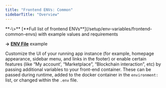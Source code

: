 ```yaml
---
title: "Frontend ENVs: Common"
sidebarTitle: "Overview"
---
```


<Info>
  **-\>** [**Full list of frontend ENVs**](/setup/env-variables/frontend-common-envs) with example values and requirements

  **-\>** [**ENV File**](https://github.com/blockscout/frontend/blob/main/configs/envs/.env.eth) example
</Info>

Customize the UI of your running app instance (for example, homepage appearance, sidebar menu, and links in the footer) or enable certain features (like “My account’, “Marketplace”, “Blockchain interaction”, etc) by passing additional variables to your front-end container. These can be passed during runtime, added to the docker container in the `environment:` list, or changed within the `.env` file.
